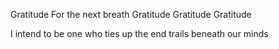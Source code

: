 Gratitude
For the next breath
Gratitude
Gratitude
Gratitude

I intend to be one who ties up the end trails beneath our minds
